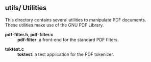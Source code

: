 =='''utils/''' Utilities==

This directory contains several utilities to manipulate PDF documents. These utilities make use of the GNU PDF Library.

; '''pdf-filter.h''', '''pdf-filter.c''' 
: '''pdf-filter''': a front-end for the standard PDF filters.

; '''toktest.c'''
: '''toktest''': a test application for the PDF tokenizer.